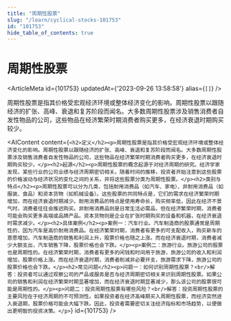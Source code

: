 ```yaml
---
title: "周期性股票"
slug: "/learn/cyclical-stocks-101753"
id: "101753"
hide_table_of_contents: true
---
```



# 周期性股票

<ArticleMeta id={101753} updatedAt={'2023-09-26 13:58:58'} alias={`[]`} />
<div className='border-solid border-b border-t-0 my-4 border-[var(--ifm-color-gray-300)]' />

周期性股票是指其价格受宏观经济环境或整体经济变化的影响。周期性股票以跟随经济的扩张、高峰、衰退和复苏阶段而闻名。大多数周期性股票涉及销售消费者自发性物品的公司，这些物品在经济繁荣时期消费者购买更多，在经济衰退时期购买较少。

<AIContent content={`<h2>定义</h2><p>周期性股票是指其价格受宏观经济环境或整体经济变化的影响。周期性股票以跟随经济的扩张、高峰、衰退和复苏阶段而闻名。大多数周期性股票涉及销售消费者自发性物品的公司，这些物品在经济繁荣时期消费者购买更多，在经济衰退时期购买较少。</p><h2>起源</h2><p>周期性股票的概念起源于对经济周期的研究。经济学家发现，某些行业的公司业绩与经济周期密切相关。随着时间的推移，投资者开始注意到这些股票的价格波动与经济状况的变化之间的关系，并将这些股票分类为周期性股票。</p><h2>类别与特点</h2><p>周期性股票可以分为几类，包括耐用消费品（如汽车、家电）、非耐用消费品（如服装、食品）和资本货物（如机械设备）。这些股票的共同特点是，它们的需求在经济繁荣时期增加，而在经济衰退时期减少。耐用消费品的特点是使用寿命长，购买频率低，因此在经济不景气时，消费者往往会推迟购买。非耐用消费品则是日常生活必需品，但在经济繁荣时期，消费者可能会购买更多高端或品牌产品。资本货物则是企业在扩张时期购买的设备和机器，在经济衰退时需求减少。</p><h2>具体案例</h2><p>案例一：汽车行业。汽车制造商的股票通常是周期性的，因为汽车是高价耐用消费品。在经济繁荣时期，消费者有更多的可支配收入，购买新车的意愿增加，汽车制造商的销售和利润上升，股票价格也随之上涨。而在经济衰退时期，消费者减少大额支出，汽车销售下降，股票价格也会下跌。</p><p>案例二：旅游行业。旅游公司的股票也是周期性的。在经济繁荣时期，消费者有更多的闲钱和时间用于旅游，旅游公司的收入和利润增加，股票价格上涨。而在经济衰退时期，消费者削减非必要开支，旅游需求下降，旅游公司的股票价格也会下跌。</p><h2>常见问题</h2><p>问题一：如何识别周期性股票？<br/>解答：投资者可以通过观察公司的产品或服务是否与经济周期密切相关来识别周期性股票。如果公司的销售和利润在经济繁荣时期显著增加，而在经济衰退时期显著减少，那么该公司的股票很可能是周期性的。</p><p>问题二：投资周期性股票有哪些风险？<br/>解答：投资周期性股票的主要风险在于经济周期的不可预测性。如果投资者在经济高峰期买入周期性股票，而经济突然进入衰退期，股票价格可能会大幅下跌。因此，投资者需要密切关注经济指标和市场趋势，以便做出更明智的投资决策。</p>`} id={101753} />
